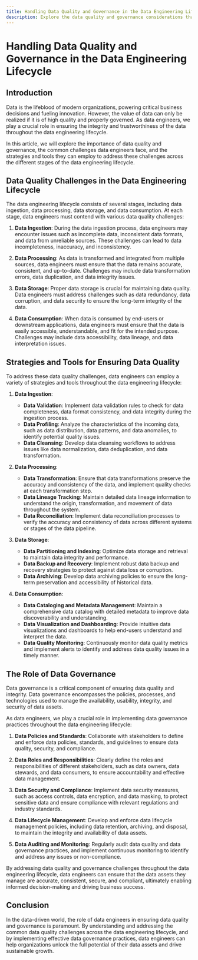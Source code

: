 ```yaml
---
title: Handling Data Quality and Governance in the Data Engineering Lifecycle
description: Explore the data quality and governance considerations that data engineers must address throughout the data engineering lifecycle.
---
```


# Handling Data Quality and Governance in the Data Engineering Lifecycle

## Introduction

Data is the lifeblood of modern organizations, powering critical business decisions and fueling innovation. However, the value of data can only be realized if it is of high quality and properly governed. As data engineers, we play a crucial role in ensuring the integrity and trustworthiness of the data throughout the data engineering lifecycle.

In this article, we will explore the importance of data quality and governance, the common challenges data engineers face, and the strategies and tools they can employ to address these challenges across the different stages of the data engineering lifecycle.

## Data Quality Challenges in the Data Engineering Lifecycle

The data engineering lifecycle consists of several stages, including data ingestion, data processing, data storage, and data consumption. At each stage, data engineers must contend with various data quality challenges:

1. **Data Ingestion**: During the data ingestion process, data engineers may encounter issues such as incomplete data, inconsistent data formats, and data from unreliable sources. These challenges can lead to data incompleteness, inaccuracy, and inconsistency.

2. **Data Processing**: As data is transformed and integrated from multiple sources, data engineers must ensure that the data remains accurate, consistent, and up-to-date. Challenges may include data transformation errors, data duplication, and data integrity issues.

3. **Data Storage**: Proper data storage is crucial for maintaining data quality. Data engineers must address challenges such as data redundancy, data corruption, and data security to ensure the long-term integrity of the data.

4. **Data Consumption**: When data is consumed by end-users or downstream applications, data engineers must ensure that the data is easily accessible, understandable, and fit for the intended purpose. Challenges may include data accessibility, data lineage, and data interpretation issues.

## Strategies and Tools for Ensuring Data Quality

To address these data quality challenges, data engineers can employ a variety of strategies and tools throughout the data engineering lifecycle:

1. **Data Ingestion**:
   - **Data Validation**: Implement data validation rules to check for data completeness, data format consistency, and data integrity during the ingestion process.
   - **Data Profiling**: Analyze the characteristics of the incoming data, such as data distribution, data patterns, and data anomalies, to identify potential quality issues.
   - **Data Cleansing**: Develop data cleansing workflows to address issues like data normalization, data deduplication, and data transformation.

2. **Data Processing**:
   - **Data Transformation**: Ensure that data transformations preserve the accuracy and consistency of the data, and implement quality checks at each transformation step.
   - **Data Lineage Tracking**: Maintain detailed data lineage information to understand the origin, transformation, and movement of data throughout the system.
   - **Data Reconciliation**: Implement data reconciliation processes to verify the accuracy and consistency of data across different systems or stages of the data pipeline.

3. **Data Storage**:
   - **Data Partitioning and Indexing**: Optimize data storage and retrieval to maintain data integrity and performance.
   - **Data Backup and Recovery**: Implement robust data backup and recovery strategies to protect against data loss or corruption.
   - **Data Archiving**: Develop data archiving policies to ensure the long-term preservation and accessibility of historical data.

4. **Data Consumption**:
   - **Data Cataloging and Metadata Management**: Maintain a comprehensive data catalog with detailed metadata to improve data discoverability and understanding.
   - **Data Visualization and Dashboarding**: Provide intuitive data visualizations and dashboards to help end-users understand and interpret the data.
   - **Data Quality Monitoring**: Continuously monitor data quality metrics and implement alerts to identify and address data quality issues in a timely manner.

## The Role of Data Governance

Data governance is a critical component of ensuring data quality and integrity. Data governance encompasses the policies, processes, and technologies used to manage the availability, usability, integrity, and security of data assets.

As data engineers, we play a crucial role in implementing data governance practices throughout the data engineering lifecycle:

1. **Data Policies and Standards**: Collaborate with stakeholders to define and enforce data policies, standards, and guidelines to ensure data quality, security, and compliance.

2. **Data Roles and Responsibilities**: Clearly define the roles and responsibilities of different stakeholders, such as data owners, data stewards, and data consumers, to ensure accountability and effective data management.

3. **Data Security and Compliance**: Implement data security measures, such as access controls, data encryption, and data masking, to protect sensitive data and ensure compliance with relevant regulations and industry standards.

4. **Data Lifecycle Management**: Develop and enforce data lifecycle management policies, including data retention, archiving, and disposal, to maintain the integrity and availability of data assets.

5. **Data Auditing and Monitoring**: Regularly audit data quality and data governance practices, and implement continuous monitoring to identify and address any issues or non-compliance.

By addressing data quality and governance challenges throughout the data engineering lifecycle, data engineers can ensure that the data assets they manage are accurate, consistent, secure, and compliant, ultimately enabling informed decision-making and driving business success.

## Conclusion

In the data-driven world, the role of data engineers in ensuring data quality and governance is paramount. By understanding and addressing the common data quality challenges across the data engineering lifecycle, and by implementing effective data governance practices, data engineers can help organizations unlock the full potential of their data assets and drive sustainable growth.